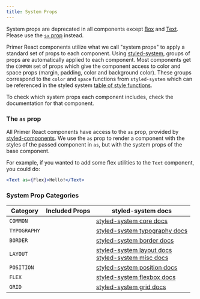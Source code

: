 ```yaml
---
title: System Props
---
```



<Note variant="warning">

System props are deprecated in all components except [Box](/Box) and [Text](/Text). Please use the [`sx` prop](/overriding-styles) instead.

</Note>

Primer React components utilize what we call "system props" to apply a standard set of props to each component. Using [styled-system](https://github.com/jxnblk/styled-system), groups of props are automatically applied to each component. Most components get the `COMMON` set of props which give the component access to color and space props (margin, padding, color and background color). These groups correspond to the `color` and `space` functions from `styled-system` which can be referenced in the styled system [table of style functions](https://github.com/jxnblk/styled-system/blob/master/docs/table.md#core).

To check which system props each component includes, check the documentation for that component.

### The `as` prop

All Primer React components have access to the `as` prop, provided by [styled-components](https://www.styled-components.com/docs/api#as-polymorphic-prop). We use the `as` prop to render a component with the styles of the passed component in `as`, but with the system props of the base component.

For example, if you wanted to add some flex utilities to the `Text` component, you could do:

```jsx live deprecated
<Text as={Flex}>Hello!</Text>
```

### System Prop Categories

| Category     | Included Props                        | styled-system docs                                                                                                                                                                                            |
| ------------ | ------------------------------------- | ------------------------------------------------------------------------------------------------------------------------------------------------------------------------------------------------------------- |
| `COMMON`     | <PropsList systemProps={COMMON}/>     | [styled-system core docs](https://github.com/jxnblk/styled-system/blob/master/docs/table.md#core)                                                                                                             |
| `TYPOGRAPHY` | <PropsList systemProps={TYPOGRAPHY}/> | [styled-system typography docs](https://github.com/jxnblk/styled-system/blob/master/docs/table.md#typography)                                                                                                 |
| `BORDER`     | <PropsList systemProps={BORDER}/>     | [styled-system border docs](https://github.com/jxnblk/styled-system/blob/master/docs/table.md#border)                                                                                                         |
| `LAYOUT`     | <PropsList systemProps={LAYOUT}/>     | [styled-system layout docs](https://github.com/jxnblk/styled-system/blob/master/docs/table.md#layout) <br/> [styled-system misc docs](https://github.com/jxnblk/styled-system/blob/master/docs/table.md#misc) |
| `POSITION`   | <PropsList systemProps={POSITION}/>   | [styled-system position docs](https://github.com/jxnblk/styled-system/blob/master/docs/table.md#position)                                                                                                     |
| `FLEX`       | <PropsList systemProps={FLEX}/>       | [styled-system flexbox docs](https://github.com/jxnblk/styled-system/blob/master/docs/table.md#flexbox)                                                                                                       |
| `GRID`       | <PropsList systemProps={GRID}/>       | [styled-system grid docs](https://github.com/styled-system/styled-system/blob/master/docs/table.md#grid-layout)                                                                                               |
